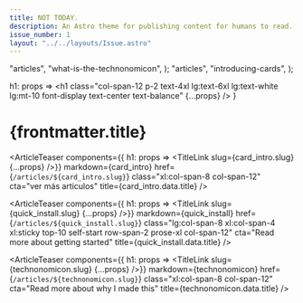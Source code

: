 ```yaml
---
title: NOT TODAY.
description: An Astro theme for publishing content for humans to read.
issue_number: 1
layout: "../../layouts/Issue.astro"
---
```



  "articles",
  "what-is-the-technonomicon",
);
    "articles",
    "introducing-cards",
);

  h1: props => <h1 class="col-span-12 p-2 text-4xl lg:text-6xl lg:text-white lg:mt-10 font-display text-center text-balance" {...props} />
}

# {frontmatter.title}

<ArticleTeaser
  components={{ h1: props => <TitleLink slug={card_intro.slug} {...props} />}}
  markdown={card_intro}
  href={`/articles/${card_intro.slug}`}
  class="xl:col-span-8 col-span-12"
  cta="ver más articulos"
  title={card_intro.data.title}
/>

<ArticleTeaser
  components={{ h1: props => <TitleLink slug={quick_install.slug} {...props} />}}
  markdown={quick_install}
  href={`/articles/${quick_install.slug}`}
  class="lg:col-span-8 xl:col-span-4 xl:sticky top-10 self-start row-span-2 prose-xl col-span-12"
  cta="Read more about getting started"
  title={quick_install.data.title}
/>

<ArticleTeaser
  components={{ h1: props => <TitleLink slug={technonomicon.slug} {...props} />}}
  markdown={technonomicon}
  href={`/articles/${technonomicon.slug}`}
  class="xl:col-span-8 col-span-12"
  cta="Read more about why I made this"
  title={technonomicon.data.title}
/>
